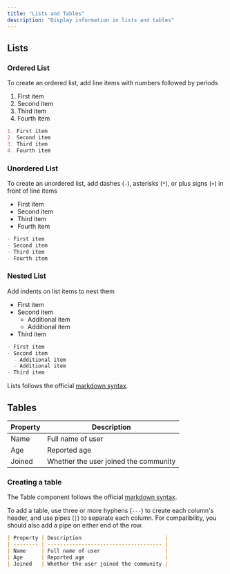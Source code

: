 ```yaml
---
title: "Lists and Tables"
description: "Display information in lists and tables"
---
```

## Lists
### Ordered List

To create an ordered list, add line items with numbers followed by periods

1. First item
2. Second item
3. Third item
4. Fourth item

```md
1. First item
2. Second item
3. Third item
4. Fourth item
```

### Unordered List

To create an unordered list, add dashes (`-`), asterisks (`*`), or plus signs (`+`) in front of line items

- First item
- Second item
- Third item
- Fourth item

```md
- First item
- Second item
- Third item
- Fourth item
```

### Nested List

Add indents on list items to nest them

- First item
- Second item
  - Additional item
  - Additional item
- Third item

```md
- First item
- Second item
  - Additional item
  - Additional item
- Third item
```

<Tip>

Lists follows the official [markdown syntax](https://www.markdownguide.org/basic-syntax/#lists-1).

</Tip>

## Tables
| Property | Description                           |
| -------- | ------------------------------------- |
| Name     | Full name of user                     |
| Age      | Reported age                          |
| Joined   | Whether the user joined the community |


### Creating a table

<Tip>

The Table component follows the official [markdown syntax](https://www.markdownguide.org/extended-syntax/#tables).

</Tip>

To add a table, use three or more hyphens (`---`) to create each column's header, and use pipes (`|`) to separate each column. For compatibility, you should also add a pipe on either end of the row.

```md
| Property | Description                           |
| -------- | ------------------------------------- |
| Name     | Full name of user                     |
| Age      | Reported age                          |
| Joined   | Whether the user joined the community |
```
